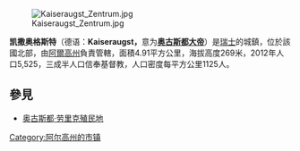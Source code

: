 [[Image:Kaiseraugst_Zentrum.jpg|right]]

'''凯撒奥格斯特'''（德语：'''Kaiseraugst，'''意为'''[[奥古斯都|奥古斯都大帝]]'''）是[[瑞士|瑞士]]的城鎮，位於該國北部，由[[阿爾高州|阿爾高州]]負責管轄，面積4.91平方公里，海拔高度269米，2012年人口5,525，三成半人口信奉基督教，人口密度每平方公里1125人。

==參見==
*[[奥古斯都·劳里克殖民地|奥古斯都·劳里克殖民地]]

{{Authority control}}
{{Switzerland-geo-stub}}
[[Category:阿尔高州的市镇|Category:阿尔高州的市镇]]